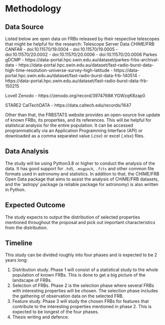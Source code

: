 # Methodology
## Data Source
<!-- TODO Beautify -->
Listed below are open data on FRBs released by their respective telescopes that might be helpful for the research:
Telescope	Server	Data
CHIME/FRB	CANFAR	-	doi:10.11570/19.0004
-	doi:10.11570/19.0005
-	doi:10.11570/20.0002
-	doi:10.11570/20.0006
-	doi:10.11570/20.0006
Parkes	gDCMP	-	https://data-portal.hpc.swin.edu.au/dataset/parkes-frbs-archival-data
-	https://data-portal.hpc.swin.edu.au/dataset/fast-radio-burst-data-high-time-resolution-universe-survey-high-latitude
-	https://data-portal.hpc.swin.edu.au/dataset/fast-radio-burst-data-frb-140514
-	https://data-portal.hpc.swin.edu.au/dataset/fast-radio-burst-data-frb-150215

Lovell	Zenodo	-	https://zenodo.org/record/3974768#.YGWzqK8zap0

STARE2	CalTechDATA	-	https://data.caltech.edu/records/1647


Other than that, the FRBSTATS website provides an open-source live update of known FRBs, its properties, and its references. This will be helpful for statistical analysis for the entire population. It can be accessed programmatically via an Application Programming Interface (API) or downloaded as a comma separated value (.csv) or excel (.xlsx) files.

## Data Analysis
The study will be using Python3.8 or higher to conduct the analysis of the data. It has good support for `.hd5`, `.msgpack`, `.fits` and other common file formats used in astronomy and statistics. In addition to that, the CHIME/FRB Open Data package that aims to assist the analysis of CHIME/FRB datasets, and the ‘astropy’ package (a reliable package for astronomy) is also written in Python.

## Expected Outcome
The study expects to output the distribution of selected properties mentioned throughout the proposal and pick out important characteristics from the distribution.

## Timeline
This study can be divided roughly into four phases and is expected to be 2 years long:

1.	Distribution study. Phase 1 will consist of a statistical study to the whole population of known FRBs. This is done to get a big picture of the landscape of FRBs.
2.	Selection of FRBs. Phase 2 is the selection phase where several FRBs with interesting properties will be chosen. The selection phase includes the gathering of observation data on the selected FRB.
3.	Feature study. Phase 3 will study the chosen FRBs for features that contribute to the interesting properties mentioned in phase 2. This is expected to be longest of the four phases.
4.	Thesis writing and defence.

<!-- TODO Gantt Chart Here refer https://mermaid-js.github.io/mermaid/#/gantt -->